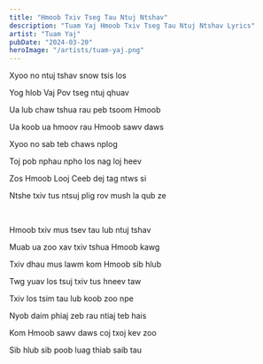 ```yaml
---
title: "Hmoob Txiv Tseg Tau Ntuj Ntshav"
description: "Tuam Yaj Hmoob Txiv Tseg Tau Ntuj Ntshav Lyrics"
artist: "Tuam Yaj"
pubDate: "2024-03-20"
heroImage: "/artists/tuam-yaj.png"
---
```


Xyoo no ntuj tshav snow tsis los

Yog hlob Vaj Pov tseg ntuj qhuav

Ua lub chaw tshua rau peb tsoom Hmoob

Ua koob ua hmoov rau Hmoob sawv daws

Xyoo no sab teb chaws nplog

Toj pob nphau npho los nag loj heev

Zos Hmoob Looj Ceeb dej tag ntws si

Ntshe txiv tus ntsuj plig rov mush la qub ze

<br />

Hmoob txiv mus tsev tau lub ntuj tshav

Muab ua zoo xav txiv tshua Hmoob kawg

Txiv dhau mus lawm kom Hmoob sib hlub

Twg yuav los tsuj txiv tus hneev taw

Txiv los tsim tau lub koob zoo npe

Nyob daim phiaj zeb rau ntiaj teb hais

Kom Hmoob sawv daws coj txoj kev zoo

Sib hlub sib poob luag thiab saib tau
